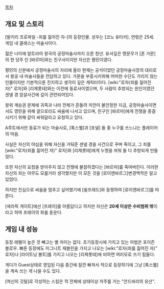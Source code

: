 [[목차]]


== 개요 및 스토리 ==
[발키리 프로파일 -죄를 짊어진 자-]의 등장인물. 성우는 [코노 유타카]. 
연령은 25세. 게임 내 클래스는 마술사이다. 

젊은 나이에 알트라아 왕국의 궁정마술사까지 오른 청년. 유서깊은 명문무가 [혼 가문]의 현 당주 인 [바르마]와는 친구사이지만 자신은 평민이였다. 

평민의 신분에서 궁정마술사의 자리에 올라 현재는 공석이었던 궁정마술사장의 대리로서 왕궁 내 마술사들을 전담하고 있다.
가문을 부흥시키위해 어떠한 수단도 가리지 않는 인물이지만 기본적으론 진지하고 생각이 깊은 캐릭터이다.
[wiki:"로자(죄를 짊어진 자)" 로자]와 [리제롯테]와는 이전에 동료사이였으며, 두 사람이 추방되는 원인이였던 센넬 경 암살사건에 깊이 관련되어있다.

왕위 계승권 문제에 귀족과 나라 전체가 흔들려 치안이 불안정한 지금, 궁정마술사이면서도 영민을 위해 겉으로라도 싸움에 나서고 있으며, 친구인 [바르마]에게 전쟁을 종결시키기 위해 같이 싸워달라고 요청하고 있다.

A루트에서만 동료가 되는 마술사로, [록스웰]과 [포넬] 둘 중 누구를 쓰느냐는 플레이어의 마음.

사실은 자신의 야심을 위해 자신을 거둬준 센넬 경을 사건으로 꾸며 죽이고, 그 죄를 [wiki:"로자(죄를 짊어진 자)" 로자]와 [리제롯테]에게 누명을 씌워 둘 다 추방되게 만들었다.

또한 자신의 요청을 받아주지 않고 전쟁에 불참하겠다는 [바르마]를 죽여버린다. 이러한 자신의 죄는 아무도 모를거라 생각했지만 이 모든 것을 [로이엔바르그]변경백작은 알고 있었다. 

하지만 진심으로 싸움을 멈추고 싶어했기에 [윌프레드]와 동행하여 [로이엔바르그]를 따른다.

[세라픽 게이트]에선 [프레이]를 아름답다고 하지만 자신은 ''' 20세 이상은 수비범위 밖'''이라고 하여 프레이의 화를 돋운다.

== 게임 내 성능 ==
등장 레벨이 높은 것 빼고는 별 차이는 없다. 초기등장시에 가지고 있는 마법은 포이즌 블로우.
빠른 등장에도 이그니트 재블린을 가지고 나오는 [wiki:"로자(죄를 짊어진 자)" 로자]나 [라이트닝 볼트]를 가지고 나오는 [리제롯테]에 비하면 여러모로 쓰기 힘들다. 

게다가 Guest상태로 영입된 다음 중간에 잠깐 빠져서 적으로 등장하기에 그냥 [록스웰]을 계속 쓰는 게 나을 수도 있다.

[여신의 깃털]로 각성하는 스킬은 적 전체에 상태이상 저주를 거는 "안드바리의 유산".

